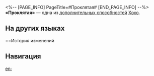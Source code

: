 <%-- [PAGE_INFO]
PageTitle=#Проклятая#
[END_PAGE_INFO] --%>
{{Навык Инфобокс
|Название         = Проклятая
|Изображение      = След Проклятая.png
|Персонаж         = Хохо
|Тип              = Доп. способность
|Возвышение       = 4
|Длительность     = 
|Описание         = Шанс избежать {{Доп эффект|эффекта контроля|10000011}} повышается на 35%.
|Свойство1        = 
|Масштабирование1 = 
}}
'''«Проклятая»''' — одна из [[дополнительная способность|дополнительных способностей]] [[Хохо]].

==На других языках==
{{На других языках
|en   = The Cursed One
|zhs  = 贞凶之命
|zht  = 貞凶之命
|ja   = {{Rubi|貞凶|ていきょう}}の{{Rubi|命|めい}}
|ko   = 불운의 명
|es   = Maldición
|fr   = Maudite
|ru   = Проклятая
|th   = The Cursed One
|vi   = Mệnh Trấn Hung
|de   = Verfluchtes Schicksal
|id   = The Cursed One
|pt   = A Amaldiçoada
}}

==История изменений
{{История изменений|3.5}}

==Навигация==
{{Навык Навбокс|Хохо}}

[[en:]]